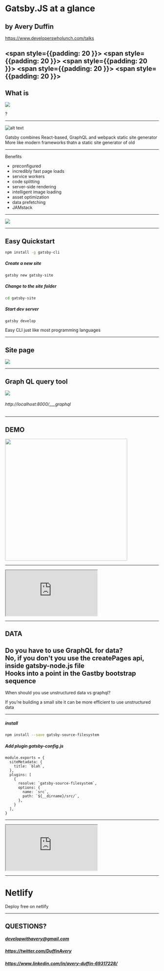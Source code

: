 

<Head>
  <title>GatsbyJS at a glance</title>
  <meta itemprop="name" content="Presentation Title" />
  <meta itemprop="description" content="Presentation description" />
  <meta itemprop="image" content="https://pbs.twimg.com/profile_images/979408111868952576/yq2IUoGt_bigger.jpg" />
  <meta name="twitter:card" content="summary_large_image" />
  <meta name="twitter:site" content="@whoisryosuke" />
  <meta name="twitter:title" content="Presentation Title" />
  <meta name="twitter:description" content="Presentation description" />
  <meta name="twitter:image" content="https://pbs.twimg.com/profile_images/979408111868952576/yq2IUoGt_bigger.jpg" />
  <meta property="og:title" content="Presentation Title" />
  <meta property="og:type" content="article" />
  <meta property="og:url" content="http://www.example.com/" />
  <meta property="og:image" content="https://pbs.twimg.com/profile_images/979408111868952576/yq2IUoGt_bigger.jpg" />
  <meta property="og:description" content="Presentation description" />
  <meta property="og:site_name" content="Presentation Title" />
  <meta property="article:published_time" content="2013-09-17T05:59:00+01:00" />
  <meta property="article:modified_time" content="2013-09-16T19:08:47+01:00" />
  <meta property="article:section" content="Article Section (React? Design?)" />
</Head>


# Gatsby.JS at a glance
## by Avery Duffin

<a href="https://www.developerswholunch.com/talks">https://www.developerswholunch.com/talks</a>

<span style={{padding: 20 }}><SocialIcon url="http://twitter.com/DuffinAvery" /></span>
<span style={{padding: 20 }}><SocialIcon url="https://www.linkedin.com/in/avery-duffin-69317228/" /></span>
<span style={{padding: 20 }}><SocialIcon url="https://open.spotify.com/show/6AZJs6Bj1Ds2hWkPSHpObA?si=1d1TQGRKROSaY4Eg77z4Ww" /></span>
<span style={{padding: 20 }}><SocialIcon url="https://www.developerswholunch.com/" /></span>
<span style={{padding: 20 }}><SocialIcon url="https://github.com/averyduffin" /></span>
---

## What is

<img src="https://i.ytimg.com/vi/iW2dgIzON5Y/hqdefault.jpg" size={200}/>

?

---

![alt text](https://user-images.githubusercontent.com/3721637/63321111-0214f680-c2dd-11e9-8272-edd285ec3723.png)

<Notes>
Gatsby combines React-based, GraphQL and webpack
static site generator
More like modern frameworks thatn a static site generator of old
</Notes>

---
Benefits
<ul>
<Appear>
    <li>preconfigured</li>
    <li>incredibly fast page loads</li>
    <li>service workers</li>
    <li>code splitting</li>
    <li>server-side rendering</li>
    <li>intelligent image loading</li>
    <li>asset optimization</li>
    <li>data prefetching</li>
    <li>JAMstack</li>
</Appear>
</ul>

---

<img src="https://i.imgflip.com/2jjfsl.jpg" />

---

## Easy Quickstart

```bash
npm install -g gatsby-cli
```
##### Create a new site
```bash
gatsby new gatsby-site
```
##### Change to the site folder
```bash
cd gatsby-site
```
##### Start dev server
```bash
gatsby develop
```

<Notes>
Easy CLI just like most programming languages
</Notes>

---

## Site page

<img src="https://user-images.githubusercontent.com/3721637/63321133-10631280-c2dd-11e9-83a3-fcff82e4beae.png" width={800} />

---

## Graph QL query tool

<img src="https://user-images.githubusercontent.com/3721637/63321121-093c0480-c2dd-11e9-9675-ec4f09bb18a3.png" width={500} />

###### http://localhost:8000/___graphql

---

## DEMO

<img src="https://user-images.githubusercontent.com/3721637/63321140-18bb4d80-c2dd-11e9-950c-a037a5199f70.png" width="400px"/>


---
<FullScreenCode>
<iframe src="https://codesandbox.io/embed/gatsby-at-a-glance-siblt?fontsize=14" title="gatsby-starter-default" allow="geolocation; microphone; camera; midi; vr; accelerometer; gyroscope; payment; ambient-light-sensor; encrypted-media; usb" style={{width:'100%', height: '80%', border:0, borderRadius: 4, overflow:'hidden'}} sandbox="allow-modals allow-forms allow-popups allow-scripts allow-same-origin"></iframe>
</ FullScreenCode>

---

## DATA

Do you have to use GraphQL for data?
<Appear>
    <div>No, if you don't you use the createPages api, inside gatsby-node.js file</div>
    <div>Hooks into a point in the Gastby bootstrap sequence</div>
</Appear>
---

When should you use unstructured data vs graphql?
<Appear>
    <div>If you’re building a small site it can be more efficient to use unstructured data</div>
</Appear>

---

##### install
```bash
npm install --save gatsby-source-filesystem
```
##### Add plugin gatsby-config.js
```
module.exports = {
  siteMetadata: {
    title: `blah`,
  },
  plugins: [
    {
      resolve: `gatsby-source-filesystem`,
      options: {
        name: `src`,
        path: `${__dirname}/src/`,
      },
    }
  ],
}
```

---

<FullScreenCode>
<iframe src="https://codesandbox.io/embed/gatsby-at-a-glance-siblt?fontsize=14" title="gatsby-starter-default" allow="geolocation; microphone; camera; midi; vr; accelerometer; gyroscope; payment; ambient-light-sensor; encrypted-media; usb" style={{width:'100%', height:'80%', border:0, borderRadius: 4, overflow:'hidden'}} sandbox="allow-modals allow-forms allow-popups allow-scripts allow-same-origin"></iframe>
</ FullScreenCode>

---

# Netlify

Deploy free on netlify

---

## QUESTIONS?

##### developwithavery@gmail.com
##### https://twitter.com/DuffinAvery
##### https://www.linkedin.com/in/avery-duffin-69317228/

